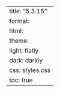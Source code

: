 ---
title: "5.3.15"
format:
    html:
        theme:
            light: flatly
            dark: darkly
        css: styles.css
        toc: true
---